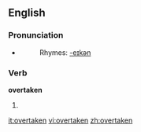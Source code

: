 ==English==

===Pronunciation===
*{{IPA|/'ovəɻteɪkən/}}
*:Rhymes: [[Rhymes:English:-eɪkən|-eɪkən]]

===Verb===
'''overtaken'''

# {{past participle of| to [[overtake]]}}

[[it:overtaken]]
[[vi:overtaken]]
[[zh:overtaken]]